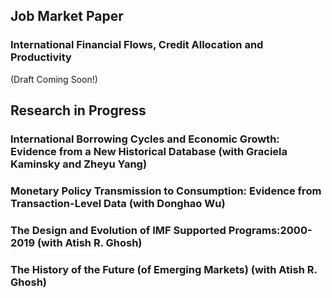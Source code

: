 
## Job Market Paper

### **International Financial Flows, Credit Allocation and Productivity**

(Draft Coming Soon!)

## Research in Progress

### **International Borrowing Cycles and Economic Growth: Evidence from a New Historical Database** (with Graciela Kaminsky and Zheyu Yang)

### **Monetary Policy Transmission to Consumption: Evidence from Transaction-Level Data** (with Donghao Wu)

### **The Design and Evolution of IMF Supported Programs:2000-2019** (with Atish R. Ghosh)

### **The History of the Future (of Emerging Markets)** (with Atish R. Ghosh)
